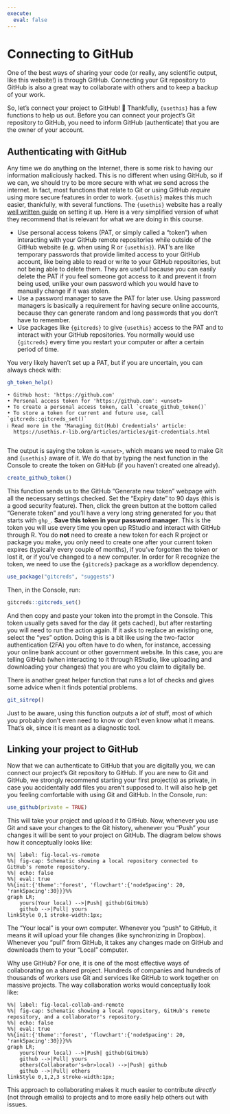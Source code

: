 ```yaml
---
execute:
  eval: false
---
```


# Connecting to GitHub {#sec-connect-github}

One of the best ways of sharing your code (or really, any scientific
output, like this website!) is through GitHub. Connecting your Git
repository to GitHub is also a great way to collaborate with others and
to keep a backup of your work.

So, let's connect your project to GitHub! 🥳 Thankfully, `{usethis}` has
a few functions to help us out. Before you can connect your project's
Git repository to GitHub, you need to inform GitHub (authenticate) that
you are the owner of your account.

## Authenticating with GitHub

Any time we do anything on the Internet, there is some risk to having
our information maliciously hacked. This is no different when using
GitHub, so if we can, we should try to be more secure with what we send
across the internet. In fact, most functions that relate to Git or using
GitHub *require* using more secure features in order to work.
`{usethis}` makes this much easier, thankfully, with several functions.
The `{usethis}` website has a really [well written
guide](https://usethis.r-lib.org/articles/articles/git-credentials.html)
on setting it up. Here is a very simplified version of what they
recommend that is relevant for what we are doing in this course.

-   Use personal access tokens (PAT, or simply called a "token") when
    interacting with your GitHub remote repositories while outside of
    the GitHub website (e.g. when using R or `{usethis}`). PAT's are
    like temporary passwords that provide limited access to your GitHub
    account, like being able to read or write to your GitHub
    repositories, but not being able to delete them. They are useful
    because you can easily delete the PAT if you feel someone got access
    to it and prevent it from being used, unlike your own password which
    you would have to manually change if it was stolen.
-   Use a password manager to save the PAT for later use. Using password
    managers is basically a requirement for having secure online
    accounts, because they can generate random and long passwords that
    you don't have to remember.
-   Use packages like `{gitcreds}` to give `{usethis}` access to the PAT
    and to interact with your GitHub repositories. You normally would
    use `{gitcreds}` every time you restart your computer or after a
    certain period of time.

You very likely haven't set up a PAT, but if you are uncertain, you can
always check with:

```r
gh_token_help()
```

    • GitHub host: 'https://github.com'
    • Personal access token for 'https://github.com': <unset>
    • To create a personal access token, call `create_github_token()`
    • To store a token for current and future use, call `gitcreds::gitcreds_set()`
    ℹ Read more in the 'Managing Git(Hub) Credentials' article:
      https://usethis.r-lib.org/articles/articles/git-credentials.html
      

The output is saying the token is `<unset>`, which means we need to make
Git and `{usethis}` aware of it. We do that by typing the next function
in the Console to create the token on GitHub (if you haven't created one
already).

```r
create_github_token()
```

This function sends us to the GitHub "Generate new token" webpage with
all the necessary settings checked. Set the "Expiry date" to 90 days
(this is a good security feature). Then, click the green button at the
bottom called "Generate token" and you'll have a very long string
generated for you that starts with `ghp_`. **Save this token in your
password manager**. This is the token you will use every time you open
up RStudio and interact with GitHub through R. You do **not** need to
create a new token for each R project or package you make, you only need
to create one after your current token expires (typically every couple
of months), if you've forgotten the token or lost it, or if you've
changed to a new computer. In order for R recognize the token, we need
to use the `{gitcreds}` package as a workflow dependency.

```r
use_package("gitcreds", "suggests")
```

Then, in the Console, run:

```r
gitcreds::gitcreds_set()
```

And then copy and paste your token into the prompt in the Console. This
token usually gets saved for the day (it gets cached), but after
restarting you will need to run the action again. If it asks to replace
an existing one, select the "yes" option. Doing this is a bit like using
the two-factor authentication (2FA) you often have to do when, for
instance, accessing your online bank account or other government
website. In this case, you are telling GitHub (when interacting to it
through RStudio, like uploading and downloading your changes) that you
are who you claim to digitally be.

::: callout-tip
There is another great helper function that runs a lot of checks and
gives some advice when it finds potential problems.

```r
git_sitrep()
```

Just to be aware, using this function outputs a *lot* of stuff, most of
which you probably don't even need to know or don't even know what it
means. That's ok, since it is meant as a diagnostic tool.
:::

## Linking your project to GitHub

Now that we can authenticate to GitHub that you are digitally you, we
can connect our project's Git repository to GitHub. If you are new to
Git and GitHub, we strongly recommend starting your first project(s) as
private, in case you accidentally add files you aren't supposed to. It
will also help get you feeling comfortable with using Git and GitHub. In
the Console, run:

```r
use_github(private = TRUE)
```

This will take your project and upload it to GitHub. Now, whenever you
use Git and save your changes to the Git history, whenever you "Push"
your changes it will be sent to your project on GitHub. The diagram
below shows how it conceptually looks like:

```mermaid
%%| label: fig-local-vs-remote
%%| fig-cap: Schematic showing a local repository connected to GitHub's remote repository.
%%| echo: false
%%| eval: true
%%{init:{'theme':'forest', 'flowchart':{'nodeSpacing': 20, 'rankSpacing':30}}}%%
graph LR;
    yours(Your local) -->|Push| github(GitHub)
    github -->|Pull| yours
linkStyle 0,1 stroke-width:1px;
```

The "Your local" is your own computer. Whenever you "push" to GitHub, it
means it will upload your file changes (like synchronizing in Dropbox).
Whenever you "pull" from GitHub, it takes any changes made on GitHub and
downloads them to your "Local" computer.

Why use GitHub? For one, it is one of the most effective ways of
collaborating on a shared project. Hundreds of companies and hundreds of
thousands of workers use Git and services like GitHub to work together
on massive projects. The way collaboration works would conceptually look
like:

```mermaid
%%| label: fig-local-collab-and-remote
%%| fig-cap: Schematic showing a local repository, GitHub's remote repository, and a collaborator's repository.
%%| echo: false
%%| eval: true
%%{init:{'theme':'forest', 'flowchart':{'nodeSpacing': 20, 'rankSpacing':30}}}%%
graph LR;
    yours(Your local) -->|Push| github(GitHub)
    github -->|Pull| yours
    others(Collaborator's<br>local) -->|Push| github
    github -->|Pull| others
linkStyle 0,1,2,3 stroke-width:1px;
```

This approach to collaborating makes it much easier to contribute
*directly* (not through emails) to projects and to more easily help
others out with issues.

